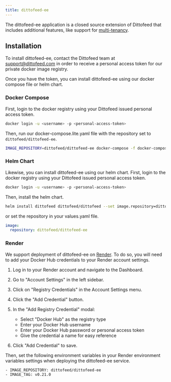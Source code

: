 ```yaml
---
title: dittofeed-ee
---
```


The dittofeed-ee application is a closed source extension of Dittofeed that includes additional features, like support for [multi-tenancy](/deployment/self-hosted/auth-modes/multi-tenant).

## Installation

To install dittofeed-ee, contact the Dittofeed team at [support@dittofeed.com](mailto:support@dittofeed.com) in order to receive a personal access token for our private docker image registry.

Once you have the token, you can install dittofeed-ee using our docker compose file or helm chart.

### Docker Compose

First, login to the docker registry using your Dittofeed issued personal access token.

```bash
docker login -u <username> -p <personal-access-token> 
```

Then, run our docker-compose.lite.yaml file with the repository set to `dittofeed/dittofeed-ee`.

```bash
IMAGE_REPOSITORY=dittofeed/dittofeed-ee docker-compose -f docker-compose.lite.yaml up -d
```

### Helm Chart

Likewise, you can install dittofeed-ee using our helm chart. First, login to the docker registry using your Dittofeed issued personal access token.

```bash
docker login -u <username> -p <personal-access-token> 
```

Then, install the helm chart.

```bash
helm install dittofeed dittofeed/dittofeed --set image.repository=dittofeed/dittofeed-ee
```

or set the repository in your values.yaml file.

```yaml
image:
  repository: dittofeed/dittofeed-ee
```

### Render

We support deployment of dittofeed-ee on [Render](https://render.com). To do so, you will need to add your Docker Hub credentials to your Render account settings.

1. Log in to your Render account and navigate to the Dashboard.

2. Go to "Account Settings" in the left sidebar.

3. Click on "Registry Credentials" in the Account Settings menu.

4. Click the "Add Credential" button.

5. In the "Add Registry Credential" modal:
   - Select "Docker Hub" as the registry type
   - Enter your Docker Hub username
   - Enter your Docker Hub password or personal access token
   - Give the credential a name for easy reference

6. Click "Add Credential" to save.

Then, set the following environment variables in your Render environment variables settings when deploying the dittofeed-ee service.

```
- IMAGE_REPOSITORY: dittofeed/dittofeed-ee
- IMAGE_TAG: v0.21.0
```
